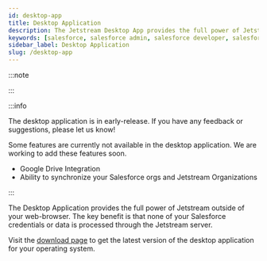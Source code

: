 ```yaml
---
id: desktop-app
title: Desktop Application
description: The Jetstream Desktop App provides the full power of Jetstream outside your browser.
keywords: [salesforce, salesforce admin, salesforce developer, salesforce automation, salesforce workbench, desktop app]
sidebar_label: Desktop Application
slug: /desktop-app
---
```



:::note

<RequiresProPlan />

:::

:::info

The desktop application is in early-release. If you have any feedback or suggestions, please let us know!

Some features are currently not available in the desktop application. We are working to add these features soon.

- Google Drive Integration
- Ability to synchronize your Salesforce orgs and Jetstream Organizations

:::

The Desktop Application provides the full power of Jetstream outside of your web-browser. The key benefit is that none of your Salesforce credentials or data is processed through the Jetstream server.

Visit the [download page](https://getjetstream.app/desktop-app/) to get the latest version of the desktop application for your operating system.
